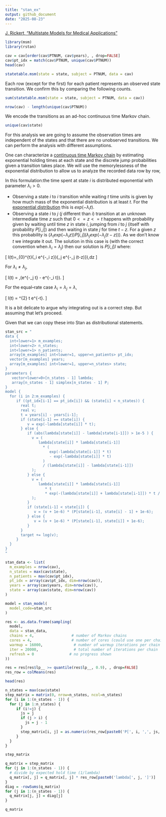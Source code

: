 ```yaml
---
title: "stan_ex"
output: github_document
date: "2025-08-23"
---
```


[J. Rickert, "Multistate Models for Medical Applications"](https://rviews.rstudio.com/2023/04/19/multistate-models-for-medical-applications/)


```r
library(msm)
library(rstan)
```

```r
cav = cav[order(cav$PTNUM, cav$years), , drop=FALSE]
cav$pt_idx = match(cav$PTNUM, unique(cav$PTNUM))
head(cav)
```


```r
statetable.msm(state = state, subject = PTNUM, data = cav)
```

Each row (except for the first) for each patient represents an observed state transition. We confirm this by comparing the following counts.

```r
sum(statetable.msm(state = state, subject = PTNUM, data = cav))
```

```r
nrow(cav) - length(unique(cav$PTNUM))
```

We encode the transitions as an ad-hoc continuous time Markov chain.

```r
unique(cav$state)
```

For this analysis we are going to assume the observation times are independent of the states and that there are no unobserved transitions. We can perform the analysis with different assumptions.

One can characterize a [continuous time Markov chain](https://en.wikipedia.org/wiki/Continuous-time_Markov_chain) by estimating exponential holding times at each state and the discrete jump probabilities given a transition takes place. We will use the memorylessness of the exponential distribution to allow us to analyze the recorded data row by row, 

In this formulation:the time spent at state $i$ is distributed exponential with parameter $\lambda_{i} > 0$.

  * Observing a state $i$ to $i$ transition while waiting $t$ time units is given by how much mass of the exponential distribution is at least $t$. For the [exponential distribution](https://en.wikipedia.org/wiki/Exponential_distribution) this is $exp(-\lambda_{i} t)$.
  * Observing a state $i$ to $j$ ($j$ different than $i$) transition at an unknown intermediate time $z$ such that $0 <= z <= t$ happens with probability given by waiting until time $z$ in state $i$, jumping from $i$ to $j$ (itself with probability $P[i, j]$) and then waiting in state $j$ for time $t - z$. For a given $z$ this probability is $(\lambda_{i} exp(-\lambda_{i} z)) P[i, j] (\lambda_{j} exp(-\lambda_{j} (t - z)))$. As we don't know $t$ we integrate it out. The solution in this case is (with the correct convention when $\lambda_i = \lambda_j$) then our solution is $P[i, j] I$ where:
  
\[
I(t)=\int_{0}^{t}\bigl(\lambda_i e^{-\lambda_i z}\bigr)\bigl(\lambda_j e^{-\lambda_j (t-z)}\bigr)\,dz
\]

For $\lambda_i \neq \lambda_j$,

\[
I(t) = \frac{\lambda_i \lambda_j}{\lambda_i - \lambda_j}\,\Bigl(e^{-\lambda_j t} - e^{-\lambda_i t}\Bigr).
\]

For the equal--rate case $\lambda_i = \lambda_j = \lambda$,

\[
I(t) = \lambda^{2} t e^{-\lambda t}.
\]

It is a bit delicate to argue why integrating out is a correct step. But assuming that let's proceed.

Given that we can copy these into Stan as distributional statements.

```r
stan_src = "
data {
  int<lower=1> m_examples;
  int<lower=2> n_states;
  int<lower=1> n_patients;
  array[m_examples] int<lower=1, upper=n_patients> pt_idx;
  vector[m_examples] years;
  array[m_examples] int<lower=1, upper=n_states> state;
}
parameters {
   vector<lower=0>[n_states - 1] lambda;
   array[n_states - 1] simplex[n_states - 1] P;
}
model {
  for (i in 2:m_examples) {
     if ((pt_idx[i-1] == pt_idx[i]) && (state[i] < n_states)) {
       real t;
       real v;
       t = years[i] - years[i-1];
       if (state[i-1] == state[i]) {
          v = exp(-lambda[state[i]] * t);
       } else {
          if (abs(lambda[state[i]] - lambda[state[i-1]]) > 1e-5 ) {
            v = (
               lambda[state[i]] * lambda[state[i-1]] 
                 * (
                    exp(-lambda[state[i-1]] * t)
                    - exp(-lambda[state[i]] * t)
                 )
                 / (lambda[state[i]] - lambda[state[i-1]])
            );
          } else {
            v = (
               lambda[state[i]] * lambda[state[i-1]] 
                  * t 
                  * exp(-(lambda[state[i]] + lambda[state[i-1]]) * t / 2)
            );
          }
          if (state[i-1] < state[i]) {
             v = (v + 1e-6) * (P[state[i-1], state[i] - 1] + 1e-6);
          } else {
             v = (v + 1e-6) * (P[state[i-1], state[i]] + 1e-6);
          }
       }
       target += log(v);
     }
  }
}
"
```

```r
stan_data <- list(
  m_examples = nrow(cav),
  n_states = max(cav$state),
  n_patients = max(cav$pt_idx),
  pt_idx = array(cav$pt_idx, dim=nrow(cav)),
  years = array(cav$years, dim=nrow(cav)),
  state = array(cav$state, dim=nrow(cav))
)
```

```r
model = stan_model(
  model_code=stan_src
)
```

```r
res <- as.data.frame(sampling(
  model,
  data = stan_data,
  chains = 4,                 # number of Markov chains
  cores = 4,                  # number of cores (could use one per chain)
  warmup = 16000,              # number of warmup iterations per chain
  iter = 20000,                # total number of iterations per chain
  refresh = 0                # no progress shown
))
```

```r
res = res[res$lp__ >= quantile(res$lp__, 0.9), , drop=FALSE]
res_row = colMeans(res)
```

```r
head(res)
```


```r
n_states = max(cav$state)
step_matrix = matrix(0, nrow=n_states, ncol=n_states)
for (i in 1:(n_states - 1)) {
  for (j in 1:n_states) {
     if (i!=j) {
       js = j
       if (j > i) {
         js = j - 1
       }
       step_matrix[i, j] = as.numeric(res_row[paste0('P[', i, ',', js, ']')])
     }
  }
}

step_matrix
```

```r
q_matrix = step_matrix
for (j in 1:(n_states - 1)) {
  # divide by expected hold time (1/lambda)
  q_matrix[, j] = q_matrix[, j] * res_row[paste0('lambda[', j, ']')]
}
diag = -rowSums(q_matrix)
for (j in 1:(n_states - 1)) {
  q_matrix[j, j] = diag[j]
}

q_matrix
```




